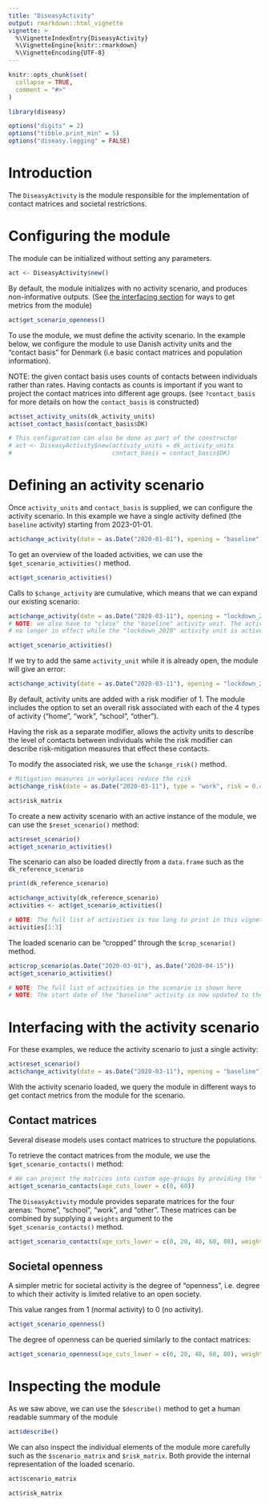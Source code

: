 ```yaml
---
title: "DiseasyActivity"
output: rmarkdown::html_vignette
vignette: >
  %\VignetteIndexEntry{DiseasyActivity}
  %\VignetteEngine{knitr::rmarkdown}
  %\VignetteEncoding{UTF-8}
---
```


```r
knitr::opts_chunk$set(
  collapse = TRUE,
  comment = "#>"
)
```

```r
library(diseasy)
```

```r
options("digits" = 2)
options("tibble.print_min" = 5)
options("diseasy.logging" = FALSE)
```

# Introduction
The `DiseasyActivity` is the module responsible for the implementation of contact matrices and societal restrictions.

# Configuring the module
The module can be initialized without setting any parameters.
```r
act <- DiseasyActivity$new()
```

By default, the module initializes with no activity scenario, and produces non-informative outputs.
(See [the interfacing section](#interfacing) for ways to get metrics from the module)
```r
act$get_scenario_openness()
```

To use the module, we must define the activity scenario. In the example below, we configure the module to use
Danish activity units and the "contact basis" for Denmark (i.e basic contact matrices and population information).

NOTE: the given contact basis uses counts of contacts between individuals rather than rates.
Having contacts as counts is important if you want to project the contact matrices into different age groups.
(see `?contact_basis` for more details on how the `contact_basis` is constructed)
```r
act$set_activity_units(dk_activity_units)
act$set_contact_basis(contact_basis$DK)

# This configuration can also be done as part of the constructor
# act <- DiseasyActivity$new(activity_units = dk_activity_units
#                            contact_basis = contact_basis$DK)
```

# Defining an activity scenario
Once `activity_units` and `contact_basis` is supplied, we can configure the activity scenario.
In this example we have a single activity defined (the `baseline` activity) starting from 2023-01-01.
```r
act$change_activity(date = as.Date("2020-01-01"), opening = "baseline")
```

To get an overview of the loaded activities, we can use the `$get_scenario_activities()` method.
```r
act$get_scenario_activities()
```

Calls to `$change_activity` are cumulative, which means that we can expand our existing scenario:
```r
act$change_activity(date = as.Date("2020-03-11"), opening = "lockdown_2020", closing = "baseline")
# NOTE: we also have to "close" the "baseline" activity unit. The activity described by this unit is
# no longer in effect while the "lockdown_2020" activity unit is active.

act$get_scenario_activities()
```

If we try to add the same `activity_unit` while it is already open, the module will give an error:
```r
act$change_activity(date = as.Date("2020-03-11"), opening = "lockdown_2020")
```

By default, activity units are added with a risk modifier of 1. The module includes the option to set an overall risk
associated with each of the 4 types of activity ("home", "work", "school", "other").

Having the risk as a separate modifier, allows the activity units to describe the level of contacts between individuals
while the risk modifier can describe risk-mitigation measures that effect these contacts.

To modify the associated risk, we use the `$change_risk()` method.
```r
# Mitigation measures in workplaces reduce the risk
act$change_risk(date = as.Date("2020-03-11"), type = "work", risk = 0.45)

act$risk_matrix
```

To create a new activity scenario with an active instance of the module, we can use the `$reset_scenario()` method:
```r
act$reset_scenario()
act$get_scenario_activities()
```


The scenario can also be loaded directly from a `data.frame` such as the `dk_reference_scenario`
```r
print(dk_reference_scenario)
```

```r
act$change_activity(dk_reference_scenario)
activities <- act$get_scenario_activities()

# NOTE: The full list of activities is too long to print in this vignette
activities[1:3]
```

The loaded scenario can be "cropped" through the `$crop_scenario()` method.
```r
act$crop_scenario(as.Date("2020-03-01"), as.Date("2020-04-15"))
act$get_scenario_activities()

# NOTE: The full list of activities in the scenario is shown here
# NOTE: The start date of the "baseline" activity is now updated to the given date
```

# Interfacing with the activity scenario {#interfacing}

For these examples, we reduce the activity scenario to just a single activity:
```r
act$reset_scenario()
act$change_activity(date = as.Date("2020-03-11"), opening = "baseline")
```

With the activity scenario loaded, we query the module in different ways to get contact metrics from the module for the
scenario.

## Contact matrices
Several disease models uses contact matrices to structure the populations.

To retrieve the contact matrices from the module, we use the `$get_scenario_contacts()` method:
```r
# We can project the matrices into custom age-groups by providing the "age_cuts_lower" argument
act$get_scenario_contacts(age_cuts_lower = c(0, 60))
```
The `DiseasyActivity` module provides separate matrices for the four arenas: "home", "school", "work", and "other".
These matrices can be combined by supplying a `weights` argument to the `$get_scenario_contacts()` method.

```r
act$get_scenario_contacts(age_cuts_lower = c(0, 20, 40, 60, 80), weights = c(1, 1, 1, 1))
```

## Societal openness
A simpler metric for societal activity is the degree of "openness", i.e. degree to which their activity is limited
relative to an open society.

This value ranges from 1 (normal activity) to 0 (no activity).
```r
act$get_scenario_openness()
```

The degree of openness can be queried similarly to the contact matrices:
```r
act$get_scenario_openness(age_cuts_lower = c(0, 20, 40, 60, 80), weights = c(1, 1, 1, 1))
```



# Inspecting the module
As we saw above, we can use the `$describe()` method to get a human readable summary of the module
```r
act$describe()
```

We can also inspect the individual elements of the module more carefully such as the `$scenario_matrix` and
`$risk_matrix`. Both provide the internal representation of the loaded scenario.
```r
act$scenario_matrix
```

```r
act$risk_matrix
```
